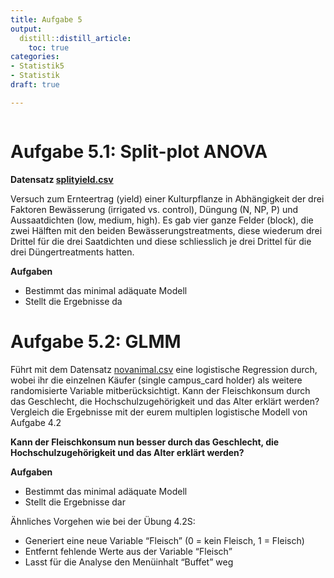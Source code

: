 ```yaml
---
title: Aufgabe 5
output: 
  distill::distill_article:
    toc: true
categories:
- Statistik5
- Statistik
draft: true

---
```


```r

```

# Aufgabe 5.1: Split-plot ANOVA

**Datensatz [splityield.csv](splityield.csv)**

Versuch zum Ernteertrag (yield) einer Kulturpflanze in Abhängigkeit der drei Faktoren Bewässerung (irrigated vs. control), Düngung (N, NP, P) und Aussaatdichten (low, medium, high). Es gab vier ganze Felder (block), die zwei Hälften mit den beiden Bewässerungstreatments, diese wiederum drei Drittel für die drei Saatdichten und diese schliesslich je drei Drittel für die drei Düngertreatments hatten.

**Aufgaben**

- Bestimmt das minimal adäquate Modell
- Stellt die Ergebnisse da




# Aufgabe 5.2: GLMM

Führt mit dem Datensatz [novanimal.csv](https://zenodo.org/record/3890949/files/2017_ZHAW_individual_menu_sales_NOVANIMAL.csv?download=1) eine logistische Regression durch, wobei ihr die einzelnen Käufer (single campus_card holder) als weitere randomisierte Variable mitberücksichtigt. Kann der Fleischkonsum durch das Geschlecht, die Hochschulzugehörigkeit und das Alter erklärt werden? Vergleich die Ergebnisse mit der eurem multiplen logistische Modell von Aufgabe 4.2

**Kann der Fleischkonsum nun besser durch das Geschlecht, die Hochschulzugehörigkeit und das Alter erklärt werden?**

**Aufgaben**

- Bestimmt das minimal adäquate Modell
- Stellt die Ergebnisse dar


Ähnliches Vorgehen wie bei der Übung 4.2S:

-   Generiert eine neue Variable "Fleisch" (0 = kein Fleisch, 1 = Fleisch)
-   Entfernt fehlende Werte aus der Variable "Fleisch"
-   Lasst für die Analyse den Menüinhalt "Buffet" weg
